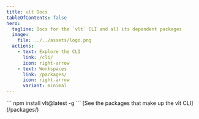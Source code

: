 ```yaml
---
title: vlt Docs
tableOfContents: false
hero:
  tagline: Docs for the `vlt` CLI and all its dependent packages
  image:
    file: ../../assets/logo.png
  actions:
    - text: Explore the CLI
      link: /cli/
      icon: right-arrow
    - text: Workspaces
      link: /packages/
      icon: right-arrow
      variant: minimal
---
```



<CardGrid>

  <Card title="Installation">
    ```
    npm install vlt@latest -g
    ```
  </Card>
  <Card title="Workspaces">
    [See the packages that make up the vlt CLI](/packages/)
  </Card>
</CardGrid>
